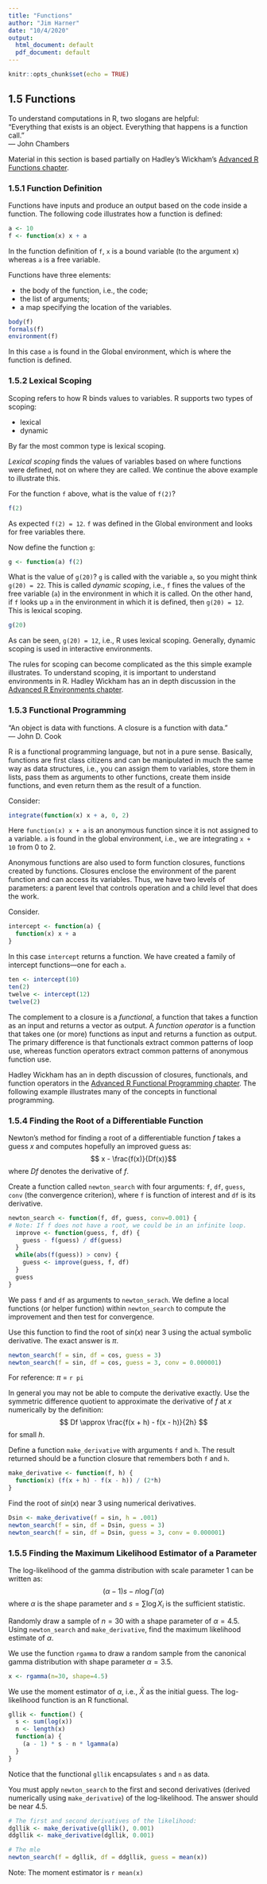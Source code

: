 ```yaml
---
title: "Functions"
author: "Jim Harner"
date: "10/4/2020"
output:
  html_document: default
  pdf_document: default
---
```


```r
knitr::opts_chunk$set(echo = TRUE)
```

## 1.5 Functions

To understand computations in R, two slogans are helpful:   
"Everything that exists is an object. Everything that happens is a function call."  
— John Chambers

Material in this section is based partially on Hadley's Wickham's [Advanced R Functions chapter](http://adv-r.had.co.nz/Functions.html).

### 1.5.1 Function Definition

Functions have inputs and produce an output based on the code inside a function. The following code illustrates how a function is defined:
```r
a <- 10
f <- function(x) x + a
```
In the function definition of `f`, `x` is a bound variable (to the argument x) whereas `a` is a free variable.

Functions have three elements:  

* the body of the function, i.e., the code;  
* the list of arguments;  
* a map specifying the location of the variables.  

```r
body(f)
formals(f)
environment(f)
```
In this case `a` is found in the Global environment, which is where the function is defined.

### 1.5.2 Lexical Scoping

Scoping refers to how R binds values to variables. R supports two types of scoping:  

* lexical  
* dynamic  

By far the most common type is lexical scoping. 

*Lexical scoping* finds the values of variables based on where functions were defined, not on where they are called. We continue the above example to illustrate this.

For the function `f` above, what is the value of `f(2)`?
```r
f(2)
```
As expected `f(2) = 12`. `f` was defined in the Global environment and looks for free variables there.

Now define the function `g`:
```r
g <- function(a) f(2)
```
What is the value of `g(20)`? `g` is called with the variable `a`, so you might think `g(20) = 22`. This is called *dynamic scoping*, i.e., `f` fines the values of the free variable (`a`) in the environment in which it is called.  On the other hand, if `f` looks up `a` in the environment in which it is defined, then `g(20) = 12`. This is lexical scoping.
```r
g(20)
```
As can be seen, `g(20) = 12`, i.e., R uses lexical scoping. Generally, dynamic scoping is used in interactive environments.

The rules for scoping can become complicated as the this simple example illustrates. To understand scoping, it is important to understand environments in R. Hadley Wickham has an in depth discussion in the [Advanced R Environments chapter](http://adv-r.had.co.nz/Environments.html).

### 1.5.3 Functional Programming

“An object is data with functions. A closure is a function with data.”  
— John D. Cook

R is a functional programming language, but not in a pure sense. Basically, functions are first class citizens and can be manipulated in much the same way as data structures, i.e., you can assign them to variables, store them in lists, pass them as arguments to other functions, create them inside functions, and even return them as the result of a function.

Consider:
```r
integrate(function(x) x + a, 0, 2)
```
Here `function(x) x + a` is an anonymous function since it is not assigned to a variable. `a` is found in the global environment, i.e., we are integrating `x + 10` from 0 to 2.

Anonymous functions are also used to form function closures, functions created by functions. Closures enclose the environment of the parent function and can access its variables. Thus, we have two levels of parameters: a parent level that controls operation and a child level that does the work.

Consider.
```r
intercept <- function(a) {
  function(x) x + a
}
```
In this case `intercept` returns a function. We have created a family of intercept functions---one for each `a`.

```r
ten <- intercept(10)
ten(2)
twelve <- intercept(12)
twelve(2)
```

The complement to a closure is a *functional*, a function that takes a function as an input and returns a vector as output. A *function operator* is a function that takes one (or more) functions as input and returns a function as output. The primary difference is that functionals extract common patterns of loop use, whereas function operators extract common patterns of anonymous function use.

Hadley Wickham has an in depth discussion of closures, functionals, and function operators in the [Advanced R Functional Programming chapter](http://adv-r.had.co.nz/Functional-programming.html). The following example illustrates many of the concepts in functional programming.

### 1.5.4 Finding the Root of a Differentiable Function

Newton's method for finding a root of a differentiable function $f$ takes a guess $x$ and computes hopefully an improved guess as:
$$ x - \frac{f(x)}{Df(x)}$$
where $Df$ denotes the derivative of $f$.

Create a function called `newton_search` with four arguments: `f`, `df`, `guess`, `conv` (the convergence criterion), where `f` is function of interest and `df` is its derivative.
```r
newton_search <- function(f, df, guess, conv=0.001) {
# Note: If f does not have a root, we could be in an infinite loop.
  improve <- function(guess, f, df) {
    guess - f(guess) / df(guess)
  }
  while(abs(f(guess)) > conv) {
    guess <- improve(guess, f, df)
  }
  guess
}
```
We pass `f` and `df` as arguments to `newton_serach`. We define a local functions (or helper function) within `newton_search` to compute the improvement and then test for convergence.

Use this function to find the root of $sin(x)$ near 3 using the actual symbolic derivative. The exact answer is $\pi$.
```r
newton_search(f = sin, df = cos, guess = 3)
newton_search(f = sin, df = cos, guess = 3, conv = 0.000001)
```
For reference: $\pi$ = `r pi`

In general you may not be able to compute the derivative exactly. Use the symmetric difference quotient to approximate the derivative of $f$ at $x$ numerically by the definition:
$$ Df \approx \frac{f(x + h) - f(x - h)}{2h} $$
for small $h$.

Define a function `make_derivative` with arguments `f` and `h`. The result returned should be a function closure that remembers both `f` and `h`.
```r
make_derivative <- function(f, h) {
  function(x) (f(x + h) - f(x - h)) / (2*h)
}
```

Find the root of $sin(x)$ near 3 using numerical derivatives. 
```r
Dsin <- make_derivative(f = sin, h = .001)
newton_search(f = sin, df = Dsin, guess = 3)
newton_search(f = sin, df = Dsin, guess = 3, conv = 0.000001)
```

### 1.5.5 Finding the Maximum Likelihood Estimator of a Parameter

The log-likelihood of the gamma distribution with scale parameter 1 can be written as:
$$ (\alpha -1)s -n\log\Gamma(\alpha) $$
where $\alpha$ is the shape parameter and $s = \sum \log X_i$ is the sufficient statistic.

Randomly draw a sample of $n = 30$ with a shape parameter of $\alpha = 4.5$. Using `newton_search` and `make_derivative`, find the maximum likelihood estimate of $\alpha$.

We use the function `rgamma` to draw a random sample from the canonical gamma distribution with shape parameter $\alpha = 3.5$.
```r
x <- rgamma(n=30, shape=4.5)
```
We use the moment estimator of $\alpha$, i.e., $\bar X$ as the initial guess. The log-likelihood function is an R functional.
```r
gllik <- function() {
  s <- sum(log(x))
  n <- length(x)
  function(a) {
    (a - 1) * s - n * lgamma(a)
  }
}
```
Notice that the functional `gllik` encapsulates `s` and `n` as data.

You must apply `newton_search` to the first and second derivatives (derived numerically using `make_derivative`) of the log-likelihood. The answer should be near 4.5.
```r
# The first and second derivatives of the likelihood:
dgllik <- make_derivative(gllik(), 0.001)
ddgllik <- make_derivative(dgllik, 0.001)

# The mle
newton_search(f = dgllik, df = ddgllik, guess = mean(x))
```
Note: The moment estimator is `r mean(x)`







